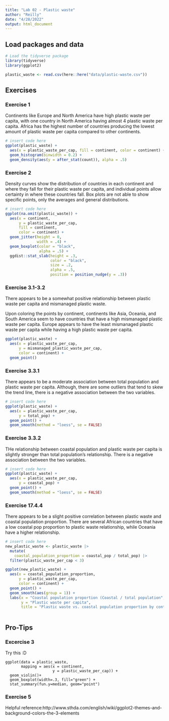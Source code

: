 ```yaml
---
title: "Lab 02 - Plastic waste"
author: "Reilly"
date: "4/28/2022"
output: html_document
---
```


## Load packages and data

```r
# Load the tidyverse package
library(tidyverse)
library(ggplot2)
```

```r
plastic_waste <- read.csv(here::here("data/plastic-waste.csv"))
```

## Exercises

### Exercise 1

Continents like Europe and North America have high plastic waste per capita, with one country in North America having almost 4 plastic waste per capita. Africa has the highest number of countries producing the lowest amount of plastic waste per capita compared to other continents. 

```r
# insert code here
ggplot(plastic_waste) +
  aes(x = plastic_waste_per_cap, fill = continent, color = continent) +
  geom_histogram(binwidth = 0.2) +
  geom_density(aes(y = after_stat(count)), alpha = .5)
```

### Exercise 2

Density curves show the distribution of countries in each continent and where they fall for their plastic waste per capita, and individual points allow certainty in where these countries fall. Box plots are not able to show specific points, only the averages and general distributions. 

```r
# insert code here
ggplot(na.omit(plastic_waste)) +
  aes(x = continent,
      y = plastic_waste_per_cap,
      fill = continent,
      color = continent) +
  geom_jitter(height = 0,
              width = .4) +
  geom_boxplot(color = "black",
               alpha = .5) +
  ggdist::stat_slab(height = .3,
                    color = "black",
                    size = .2,
                    alpha = .5,
                    position = position_nudge(y = .3))
```

### Exercise 3.1-3.2

There appears to be a somewhat positive relationship between plastic waste per capita and mismanaged plastic waste.

Upon coloring the points by continent, continents like Asia, Oceania, and South America seem to have countries that have a high mismanaged plastic waste per capita. Europe appears to have the least mismanaged plastic waste per capita while having a high plastic waste per capita. 

```r
ggplot(plastic_waste) +
  aes(x = plastic_waste_per_cap,
      y = mismanaged_plastic_waste_per_cap,
      color = continent) +
  geom_point()
```


### Exercise 3.3.1

There appears to be a moderate association between total population and plastic waste per capita. Although, there are some outliers that tend to skew the trend line, there is a negative association between the two variables.

```r
# insert code here
ggplot(plastic_waste) +
  aes(x = plastic_waste_per_cap,
      y = total_pop) +
  geom_point() +
  geom_smooth(method = "loess", se = FALSE)
```

### Exercise 3.3.2

THe relationship between coastal population and plastic waste per capita is slightly stronger than total population's relationship. There is a negative association between the two variables. 

```r
# insert code here
ggplot(plastic_waste) +
  aes(x = plastic_waste_per_cap,
      y = coastal_pop) +
  geom_point() +
  geom_smooth(method = "loess", se = FALSE)
```

### Exercise 17.4.4

There appears to be a slight positive correlation between plastic waste and coastal population proportion. There are several African countries that have a low coastal pop proportion to plastic waste relationship, while Oceania have a higher relationship. 

```r
# insert code here
new_plastic_waste <- plastic_waste |> 
  mutate(
    coastal_population_proportion = coastal_pop / total_pop) |> 
  filter(plastic_waste_per_cap < 3)

ggplot(new_plastic_waste) +
  aes(x = coastal_population_proportion,
      y = plastic_waste_per_cap,
      color = continent) +
  geom_point() +
  geom_smooth(aes(group = 1)) +
  labs(x = "Coastal population proportion (Coastal / total population",
       y = "Plastic waste per capita",
       title = "Plastic waste vs. coastal population proportion by continent")
  
```

## Pro-Tips

### Excercise 3

Try this :D

```
ggplot(data = plastic_waste, 
       mapping = aes(x = continent, 
                     y = plastic_waste_per_cap)) +
  geom_violin()+
  geom_boxplot(width=.3, fill="green") +
  stat_summary(fun.y=median, geom="point") 
```

### Exercise 5 

Helpful reference:http://www.sthda.com/english/wiki/ggplot2-themes-and-background-colors-the-3-elements



